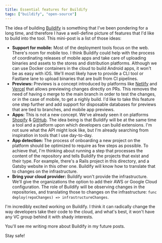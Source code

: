 ```yaml
---
title: Essential features for Buildify
tags: ["buildify", "open-source"]
---
```


The idea of building [Buildify](https://github.com/craftweg/buildify) is something that I've been pondering for a long time,
and therefore I have a well-define picture of features that I'd like to build into the tool.
This mini-post is a list of those ideas:

- **Support for mobile:** Most of the deployment tools focus on the web. There's room for mobile too. I think Buildify could help with the process of coordinating releases of mobile apps and take care of uploading binaries and assets to the stores and distribution platforms. Although we can use Docker containers in the cloud to build Android apps, it won't be as easy with iOS. We'll most likely have to provide a CLI tool or Fastlane lane to upload binaries that are built from CI pipelines.
- **Previews:** Previews is a concept introduced by platforms like [Netlify](https://netlify.com) and [Vercel](https://vercel.com) that allows previewing changes directly on PRs.
  This removes the need of having o merge to the main branch in order to test the changes, or in the case of mobile, to get a nighly build. I'd like to take this feature one step further and add support for disposable databases for previews that are tied to branches, and mobile app previews.
- **Apps:** This is not a new concept. We've already seen it on platforms [Shopify](https://shopify.com) & [GitHub](https://github.com). The idea being is that Buildify will be at the same time a tool and a platform upon which developers can build extensions. I'm not sure what the API might look like, but I'm already searching from inspiration in tools that I use day-to-day.
- **App detection:** The process of onboarding a new project on the platform should be optimized to require as few steps as possible. To achieve that, I'm thinking about running a step that processes the content of the repository and tells Buildify the projects that exist and their type. For example, there's a Rails project in this directory, and a Gatsby website in this other one. Buildify will know how to translate that to changes on the infrastructure.
- **Bring your cloud provider:** Buildify won't provide the infrastructure. We'll give the organizations the option to add their AWS or Google Cloud configuration. The role of Buildify will be observing changes in the repositories, and translating those to changes on the infrastructure: `func deploy(repoChanges) => infrastructureChanges`.

I'm incredibly excited working on Buildify.
I think it can radically change the way developers take their code to the cloud,
and what's best,
it won't have any VC group behind it with shady interests.

You'll see me writing more about Buildify in my future posts.

Stay safe!
